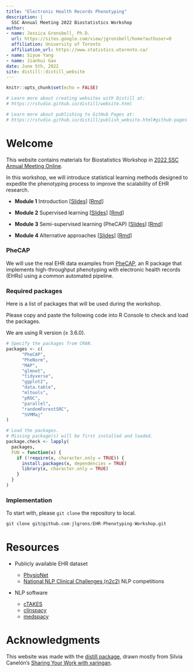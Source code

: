 ```yaml
---
title: "Electronic Health Records Phenotyping"
description: |
  SSC Annual Meeting 2022 Biostatistics Workshop
author: 
- name: Jessica Gronsbell, Ph.D.
  url: https://sites.google.com/view/jgronsbell/home?authuser=0
  affiliation: University of Toronto
  affiliation_url: https://www.statistics.utoronto.ca/
- name: Siyue Yang
- name: Jianhui Gao
date: June 5th, 2022
site: distill::distill_website
---
```


```r
knitr::opts_chunk$set(echo = FALSE)

# Learn more about creating websites with Distill at:
# https://rstudio.github.io/distill/website.html

# Learn more about publishing to GitHub Pages at:
# https://rstudio.github.io/distill/publish_website.html#github-pages
```

# Welcome

This website contains materials for Biostatistics Workshop in [2022 SSC Annual Meeting Online](https://ssc.ca/en/meetings/annual/2022-annual-meeting). 

In this workshop, we will introduce statistical learning methods designed to expedite the phenotyping process to improve the scalability of EHR research. 

- **Module 1** Introduction [[Slides](https://github.com/jlgrons/EHR-Phenotyping-Workshop/blob/main/module1/module1_slides.pdf)] [[Rmd](https://github.com/jlgrons/EHR-Phenotyping-Workshop/blob/main/module1/module1_slides.Rmd)]

- **Module 2** Supervised learning [[Slides](https://github.com/jlgrons/EHR-Phenotyping-Workshop/blob/main/module2/module2_slides.pdf)] [[Rmd](https://github.com/jlgrons/EHR-Phenotyping-Workshop/blob/main/module2/module2_slides.Rmd)]

- **Module 3** Semi-supervised learning (PheCAP)  [[Slides](https://github.com/jlgrons/EHR-Phenotyping-Workshop/blob/main/module3/module3_slides.pdf)] [[Rmd](https://github.com/jlgrons/EHR-Phenotyping-Workshop/blob/main/module3/module3_slides.Rmd)]

- **Module 4** Alternative approaches  [[Slides](https://github.com/jlgrons/EHR-Phenotyping-Workshop/blob/main/module4/module4_slides.pdf)] [[Rmd](https://github.com/jlgrons/EHR-Phenotyping-Workshop/blob/main/module4/module4_slides.Rmd)]



### PheCAP

We will use the real EHR data examples from [PheCAP](https://celehs.github.io/PheCAP/), an R package that implements high-throughput phenotyping with electronic health records (EHRs) using a common automated pipeline. 

### Required packages

Here is a list of packages that will be used during the workshop. 

Please copy and paste the following code into R Console to check and load the packages. 

We are using R version ($\geq$ 3.6.0).

```r
# Specify the packages from CRAN.
packages <- c(
	  "PheCAP",     
	  "PheNorm",  
	  "MAP", 
	  "glmnet",     
	  "tidyverse",  
	  "ggplot2",  
	  "data.table", 
	  "mltools",  
	  "pROC",
	  "parallel",
	  "randomForestSRC",
	  "SVMMaj"
)

# Load the packages.
# Missing package(s) will be first installed and loaded.  
package.check <- lapply(
  packages,
  FUN = function(x) {
    if (!require(x, character.only = TRUE)) {
      install.packages(x, dependencies = TRUE)
      library(x, character.only = TRUE)
    }
  }
)
```

### Implementation

To start with, please `git clone` the repository to local. 

```r
git clone git@github.com:jlgrons/EHR-Phenotyping-Workshop.git
```


# Resources

- Publicly available EHR dataset

  - [PhysioNet](https://physionet.org/)
  - [National NLP Clinical Challenges (n2c2)](https://n2c2.dbmi.hms.harvard.edu/) NLP competitions
  
- NLP software
  - [cTAKES](https://ctakes.apache.org/)
  - [clinspacy](https://github.com/ML4LHS/clinspacy)
  - [medspacy](https://github.com/medspacy/medspacy)
  

# Acknowledgments {.appendix}

This website was made with the [distill package](https://rstudio.github.io/distill/), drawn mostly from Silvia Canelón’s [Sharing Your Work with xaringan](https://spcanelon.github.io/xaringan-basics-and-beyond/). 
